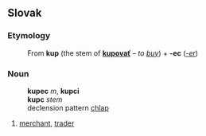 ==Slovak==
===Etymology===
:From '''kup''' (the stem of '''[[kupovať]]''' &ndash; ''to [[buy]]'') + '''-ec''' (''[[-er]]'')
===Noun===
:'''kupec''' ''m'', '''kupci'''
:'''kupc''' ''stem''
:declension pattern [[Slovak declension pattern chlap|chlap]]
# [[merchant]], [[trader]]